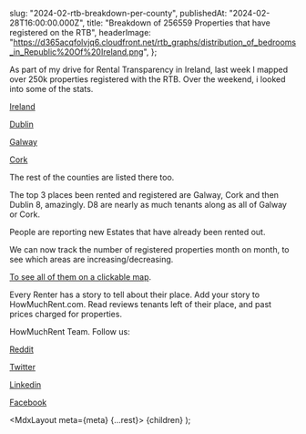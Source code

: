 
  slug: "2024-02-rtb-breakdown-per-county",
  publishedAt: "2024-02-28T16:00:00.000Z",
  title: "Breakdown of 256559 Properties that have registered on the RTB",
  headerImage:
    "https://d365acqfolvjq6.cloudfront.net/rtb_graphs/distribution_of_bedrooms_in_Republic%20Of%20Ireland.png",
};

As part of my drive for Rental Transparency in Ireland, last week I mapped over 250k properties registered with the RTB.
Over the weekend, i looked into some of the stats.


[Ireland](https://www.howmuchrent.com/pages/rtb_graphs?county=Republic%20Of%20Ireland)

[Dublin](https://www.howmuchrent.com/pages/rtb_graphs?county=Dublin) 

[Galway](https://www.howmuchrent.com/pages/rtb_graphs?county=Galway)


[Cork](https://www.howmuchrent.com/pages/rtb_graphs?county=Cork)

The rest of the counties are listed there too.


The top 3 places been rented and registered are Galway, Cork and then Dublin 8, amazingly. D8 are nearly as much tenants along as all of Galway or Cork.

People are reporting new Estates that have already been rented out. 

We can now track the number of registered properties month on month, to see which areas are increasing/decreasing.









[To see all of them on a clickable map](https://www.howmuchrent.com/r/rtb_verified).

Every Renter has a story to tell about their place. Add your story to HowMuchRent.com. Read reviews tenants left of their place, and past prices charged for properties.



HowMuchRent Team. Follow us:

[Reddit](https://www.reddit.com/r/howmuchrentIreland/)

[Twitter](https://twitter.com/howmuchrenthq)

[Linkedin](https://www.linkedin.com/company/howmuchrent)

[Facebook](https://www.facebook.com/people/Howmuchrent/61551804814487/)

  <MdxLayout meta={meta} {...rest}>
    {children}
  </MdxLayout>
);
